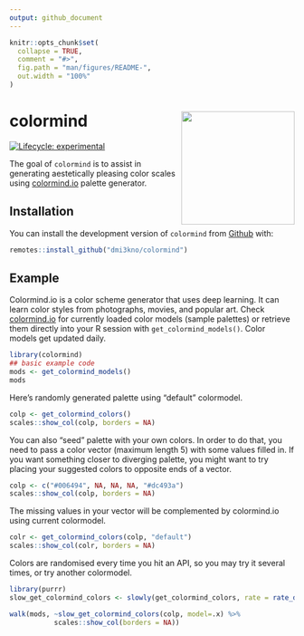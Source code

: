 ```yaml
---
output: github_document
---
```


<!-- README.md is generated from README.Rmd. Please edit that file -->

```r
knitr::opts_chunk$set(
  collapse = TRUE,
  comment = "#>",
  fig.path = "man/figures/README-",
  out.width = "100%"
)
```

# colormind <a href='https://dmi3kno.github.io/colormind'><img src='man/figures/logo.png' align="right" height="200" /></a>

<!-- badges: start -->
[![Lifecycle: experimental](https://img.shields.io/badge/lifecycle-experimental-orange.svg)](https://www.tidyverse.org/lifecycle/#experimental)
<!-- badges: end -->

The goal of `colormind` is to assist in generating aestetically pleasing color scales using [colormind.io](http://colormind.io) palette generator.

## Installation

You can install the development version of `colormind` from [Github](https://github.com) with:

``` r
remotes::install_github("dmi3kno/colormind")
```

## Example

Colormind.io is a color scheme generator that uses deep learning. It can learn color styles from photographs, movies, and popular art. Check [colormind.io](http://colormind.io) for currently loaded color models (sample palettes) or retrieve them directly into your R session with `get_colormind_models()`. Color models get updated daily.

```r
library(colormind)
## basic example code
mods <- get_colormind_models()
mods
```

Here's randomly generated palette using "default" colormodel.

```r
colp <- get_colormind_colors()
scales::show_col(colp, borders = NA)
```

You can also "seed" palette with your own colors. In order to do that, you need to pass a color vector (maximum length 5) with some values filled in. If you want something closer to diverging palette, you might want to try placing your suggested colors to opposite ends of a vector. 

```r
colp <- c("#006494", NA, NA, NA, "#dc493a")
scales::show_col(colp, borders = NA)
```

The missing values in your vector will be complemented by colormind.io using current colormodel. 

```r
colr <- get_colormind_colors(colp, "default")
scales::show_col(colr, borders = NA)
```

Colors are randomised every time you hit an API, so you may try it several times, or try another colormodel.

```r
library(purrr)
slow_get_colormind_colors <- slowly(get_colormind_colors, rate = rate_delay(3))

walk(mods, ~slow_get_colormind_colors(colp, model=.x) %>% 
           scales::show_col(borders = NA))

```

